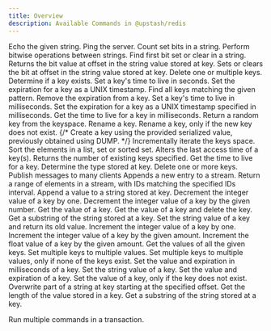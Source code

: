 ```yaml
---
title: Overview
description: Available Commands in @upstash/redis
---
```


<AccordionGroup>

<Accordion title="Auth">
<CardGroup cols={3}>

<Card title="ECHO" href="/oss/sdks/ts/redis/commands/auth/echo">
  Echo the given string.
</Card>

<Card title="PING" href="/oss/sdks/ts/redis/commands/auth/ping">
    Ping the server.
</Card>
</CardGroup>
</Accordion>
<Accordion title="Bitmap">
<CardGroup cols={3}>

<Card title="BITCOUNT" href="/oss/sdks/ts/redis/commands/bitmap/bitcount">
    Count set bits in a string.
</Card>
<Card title="BITOP" href="/oss/sdks/ts/redis/commands/bitmap/bitop">
    Perform bitwise operations between strings.
</Card>
<Card title="BITPOS" href="/oss/sdks/ts/redis/commands/bitmap/bitpos">
    Find first bit set or clear in a string.
</Card>
<Card title="GETBIT" href="/oss/sdks/ts/redis/commands/bitmap/getbit">
    Returns the bit value at offset in the string value stored at key.
</Card>
<Card title="SETBIT" href="/oss/sdks/ts/redis/commands/bitmap/setbit">
    Sets or clears the bit at offset in the string value stored at key.
</Card>
</CardGroup>
</Accordion>
<Accordion title="Generic">
<CardGroup cols={3}>
<Card title="DEL" href="/oss/sdks/ts/redis/commands/generic/del">
    Delete one or multiple keys.
</Card>
<Card title="EXISTS" href="/oss/sdks/ts/redis/commands/generic/exists">
    Determine if a key exists.
</Card>
<Card title="EXPIRE" href="/oss/sdks/ts/redis/commands/generic/expire">
    Set a key's time to live in seconds.
</Card>
<Card title="EXPIREAT" href="/oss/sdks/ts/redis/commands/generic/expireat">
    Set the expiration for a key as a UNIX timestamp.
</Card>
<Card title="KEYS" href="/oss/sdks/ts/redis/commands/generic/keys">
    Find all keys matching the given pattern.
</Card>
<Card title="PERSIST" href="/oss/sdks/ts/redis/commands/generic/persist">
    Remove the expiration from a key.
</Card>
<Card title="PEXPIRE" href="/oss/sdks/ts/redis/commands/generic/pexpire">
    Set a key's time to live in milliseconds.
</Card>
<Card title="PEXPIREAT" href="/oss/sdks/ts/redis/commands/generic/pexpireat">
    Set the expiration for a key as a UNIX timestamp specified in milliseconds.
</Card>
<Card title="PTTL" href="/oss/sdks/ts/redis/commands/generic/pttl">
    Get the time to live for a key in milliseconds.
</Card>
<Card title="RANDOMKEY" href="/oss/sdks/ts/redis/commands/generic/randomkey">
    Return a random key from the keyspace.
</Card>
<Card title="RENAME" href="/oss/sdks/ts/redis/commands/generic/rename">
    Rename a key.
</Card>
<Card title="RENAMENX" href="/oss/sdks/ts/redis/commands/generic/renamenx">
    Rename a key, only if the new key does not exist.
</Card>
{/* <Card title="RESTORE" href="/oss/sdks/ts/redis/commands/generic/restore">
    Create a key using the provided serialized value, previously obtained using DUMP.
</Card> */}
<Card title="SCAN" href="/oss/sdks/ts/redis/commands/generic/scan">
    Incrementally iterate the keys space.
</Card>
<Card title="SORT" href="/oss/sdks/ts/redis/commands/generic/sort">
    Sort the elements in a list, set or sorted set.
</Card>
<Card title="TOUCh" href="/oss/sdks/ts/redis/commands/generic/touch">
    Alters the last access time of a key(s). Returns the number of existing keys specified.
</Card>
<Card title="TTL" href="/oss/sdks/ts/redis/commands/generic/ttl">
    Get the time to live for a key.
</Card>
<Card title="TYPE" href="/oss/sdks/ts/redis/commands/generic/type">
    Determine the type stored at key.
</Card>
<Card title="UNLINK" href="/oss/sdks/ts/redis/commands/generic/unlink">
    Delete one or more keys.
</Card>
</CardGroup>
</Accordion>
<Accordion title="Hash">
<CardGroup cols={3}>

<Card title="HDEL" href="/oss/sdks/ts/redis/commands/hash/hdel">

</Card>
<Card title="HEXISTS" href="/oss/sdks/ts/redis/commands/hash/hexists">

</Card>
<Card title="HGET" href="/oss/sdks/ts/redis/commands/hash/hget">

</Card>
<Card title="HGETALL" href="/oss/sdks/ts/redis/commands/hash/hgetall">

</Card>
<Card title="HINCRBY" href="/oss/sdks/ts/redis/commands/hash/hincrby">

</Card>
<Card title="HINCRBYFLOAT" href="/oss/sdks/ts/redis/commands/hash/hincrbyfloat">

</Card>
<Card title="HKEYS" href="/oss/sdks/ts/redis/commands/hash/hkeys">

</Card>
<Card title="HLEN" href="/oss/sdks/ts/redis/commands/hash/hlen">

</Card>
<Card title="HMGET" href="/oss/sdks/ts/redis/commands/hash/hmget">

</Card>
<Card title="HRANDFIELD" href="/oss/sdks/ts/redis/commands/hash/hrandfield">

</Card>
<Card title="HSCAN" href="/oss/sdks/ts/redis/commands/hash/hscan">

</Card>
<Card title="HSET" href="/oss/sdks/ts/redis/commands/hash/hset">

</Card>
<Card title="HSETNX" href="/oss/sdks/ts/redis/commands/hash/hsetnx">

</Card>
<Card title="HSTRLEN" href="/oss/sdks/ts/redis/commands/hash/hstrlen">

</Card>
<Card title="HVALS" href="/oss/sdks/ts/redis/commands/hash/hvals">
    
</Card>

</CardGroup>
</Accordion>
<Accordion title="JSON">
<CardGroup cols={3}>
<Card title="ARRAPPEND" href="oss/sdks/ts/redis/commands/json/arrappend">

</Card>
<Card title="ARRINDEX" href="oss/sdks/ts/redis/commands/json/arrindex">

</Card>
<Card title="ARRINSERT" href="oss/sdks/ts/redis/commands/json/arrinsert">

</Card>
<Card title="ARRLEN" href="oss/sdks/ts/redis/commands/json/arrlen">

</Card>
<Card title="ARRPOP" href="oss/sdks/ts/redis/commands/json/arrpop">

</Card>
<Card title="ARRTRIM" href="oss/sdks/ts/redis/commands/json/arrtrim">

</Card>
<Card title="CLEAR" href="oss/sdks/ts/redis/commands/json/clear">

</Card>
<Card title="DEL" href="oss/sdks/ts/redis/commands/json/del">

</Card>
<Card title="FORGET" href="oss/sdks/ts/redis/commands/json/forget">

</Card>
<Card title="GET" href="oss/sdks/ts/redis/commands/json/get">

</Card>
<Card title="MGET" href="oss/sdks/ts/redis/commands/json/mget">

</Card>
<Card title="NUMINCRBY" href="oss/sdks/ts/redis/commands/json/numincrby">

</Card>
<Card title="NUMMULTBY" href="oss/sdks/ts/redis/commands/json/nummultby">

</Card>
<Card title="OBJKEYS" href="oss/sdks/ts/redis/commands/json/objkeys">

</Card>
<Card title="OBJLEN" href="oss/sdks/ts/redis/commands/json/objlen">

</Card>
<Card title="SET" href="oss/sdks/ts/redis/commands/json/set">

</Card>
<Card title="STRAPPEND" href="oss/sdks/ts/redis/commands/json/strappend">

</Card>
<Card title="STRLEN" href="oss/sdks/ts/redis/commands/json/strlen">

</Card>
<Card title="TOGGLE" href="oss/sdks/ts/redis/commands/json/toggle">

</Card>
<Card title="TYPE" href="oss/sdks/ts/redis/commands/json/type">

</Card>
</CardGroup>
</Accordion>
<Accordion title="List">
<CardGroup cols={3}>

<Card title="LINDEX" href="/oss/sdks/ts/redis/commands/list/lindex">

</Card>
<Card title="LINSERT" href="/oss/sdks/ts/redis/commands/list/linsert">

</Card>
<Card title="LLEN" href="/oss/sdks/ts/redis/commands/list/llen">

</Card>
<Card title="LMOVE" href="/oss/sdks/ts/redis/commands/list/lmove">

</Card>
<Card title="LPOP" href="/oss/sdks/ts/redis/commands/list/lpop">

</Card>
<Card title="LPOS" href="/oss/sdks/ts/redis/commands/list/lpos">

</Card>
<Card title="LPUSH" href="/oss/sdks/ts/redis/commands/list/lpush">

</Card>
<Card title="LPUSHX" href="/oss/sdks/ts/redis/commands/list/lpushx">

</Card>
<Card title="LRANGE" href="/oss/sdks/ts/redis/commands/list/lrange">

</Card>
<Card title="LREM" href="/oss/sdks/ts/redis/commands/list/lrem">

</Card>
<Card title="LSET" href="/oss/sdks/ts/redis/commands/list/lset">

</Card>
<Card title="LTRIM" href="/oss/sdks/ts/redis/commands/list/ltrim">

</Card>
<Card title="RPOP" href="/oss/sdks/ts/redis/commands/list/rpop">

</Card>
<Card title="RPUSH" href="/oss/sdks/ts/redis/commands/list/rpush">

</Card>
<Card title="RPUSHX" href="/oss/sdks/ts/redis/commands/list/rpushx">

</Card>

</CardGroup>
</Accordion>
<Accordion title="PubSub">
<CardGroup cols={3}>
<Card title="PUBLISH" href="/oss/sdks/ts/redis/commands/pubsub/publish">
Publish messages to many clients
</Card>
</CardGroup>
</Accordion>
<Accordion title="Scripts">
<CardGroup cols={3}>

<Card title="EVAL" href="/oss/sdks/ts/redis/commands/scripts/eval">

</Card>
<Card title="EVELSHA" href="/oss/sdks/ts/redis/commands/scripts/evalsha">

</Card>
<Card title="SCRIPT EXISTS" href="/oss/sdks/ts/redis/commands/scripts/script_exists">

</Card>
<Card title="SCRIPT FLUSH" href="/oss/sdks/ts/redis/commands/scripts/script_flush">

</Card>
<Card title="SCRIPT LOAD" href="/oss/sdks/ts/redis/commands/scripts/script_load">

</Card>

</CardGroup>
</Accordion>
<Accordion title="Server">
<CardGroup cols={3}>
<Card title="DBSIZE" href="/oss/sdks/ts/redis/commands/server/dbsize">

</Card>
<Card title="FLUSHALL" href="/oss/sdks/ts/redis/commands/server/flushall">

</Card>
<Card title="FLUSHDB" href="/oss/sdks/ts/redis/commands/server/flushdb">

</Card>
</CardGroup>
</Accordion>
<Accordion title="Set">
<CardGroup cols={3}>
<Card title="SADD" href="/oss/sdks/ts/redis/commands/set/sadd">

</Card>
<Card title="SCARD" href="/oss/sdks/ts/redis/commands/set/scard">

</Card>
<Card title="SDIFF" href="/oss/sdks/ts/redis/commands/set/sdiff">

</Card>
<Card title="SDIFFSTORE" href="/oss/sdks/ts/redis/commands/set/sdiffstore">

</Card>
<Card title="SINTER" href="/oss/sdks/ts/redis/commands/set/sinter">

</Card>
<Card title="SINTERSTORE" href="/oss/sdks/ts/redis/commands/set/sinterstore">

</Card>
<Card title="SISMEMBER" href="/oss/sdks/ts/redis/commands/set/sismember">

</Card>
<Card title="SMEMBERS" href="/oss/sdks/ts/redis/commands/set/smembers">

</Card>
<Card title="SMISMEMBER" href="/oss/sdks/ts/redis/commands/set/smismember">

</Card>
<Card title="SMOVE" href="/oss/sdks/ts/redis/commands/set/smove">

</Card>
<Card title="SPOP" href="/oss/sdks/ts/redis/commands/set/spop">

</Card>
<Card title="SRANDMEMBER" href="/oss/sdks/ts/redis/commands/set/srandmember">

</Card>
<Card title="SREM" href="/oss/sdks/ts/redis/commands/set/srem">

</Card>
<Card title="SSCAN" href="/oss/sdks/ts/redis/commands/set/sscan">

</Card>
<Card title="SUNION" href="/oss/sdks/ts/redis/commands/set/sunion">

</Card>
<Card title="SUNIONSTORE" href="/oss/sdks/ts/redis/commands/set/sunionstore">

</Card>
</CardGroup>
</Accordion>
<Accordion title="Sorted Set">
<CardGroup cols={3}>
<Card title="ZADD" href="/oss/sdks/ts/redis/commands/zset/zadd">

</Card>
<Card title="ZCARD" href="/oss/sdks/ts/redis/commands/zset/zcard">

</Card>
<Card title="ZCOUNT" href="/oss/sdks/ts/redis/commands/zset/zcount">

</Card>
<Card title="ZDIFFSTORE" href="/oss/sdks/ts/redis/commands/zset/zdiffstore">

</Card>
<Card title="ZINCRBY" href="/oss/sdks/ts/redis/commands/zset/zincrby">

</Card>
<Card title="ZINTERSTORE" href="/oss/sdks/ts/redis/commands/zset/zinterstore">

</Card>
<Card title="ZLEXCOUNT" href="/oss/sdks/ts/redis/commands/zset/zlexcount">

</Card>
<Card title="ZMSCORE" href="/oss/sdks/ts/redis/commands/zset/zmscore">

</Card>
<Card title="ZPOPMAX" href="/oss/sdks/ts/redis/commands/zset/zpopmax">

</Card>
<Card title="ZPOPMIN" href="/oss/sdks/ts/redis/commands/zset/zpopmin">

</Card>
<Card title="ZRANGE" href="/oss/sdks/ts/redis/commands/zset/zrange">

</Card>
<Card title="ZRANK" href="/oss/sdks/ts/redis/commands/zset/zrank">

</Card>
<Card title="ZREM" href="/oss/sdks/ts/redis/commands/zset/zrem">

</Card>
<Card title="ZREMRANGEBYLEX" href="/oss/sdks/ts/redis/commands/zset/zremrangebylex">

</Card>
<Card title="ZREMRANGEBYRANK" href="/oss/sdks/ts/redis/commands/zset/zremrangebyrank">

</Card>
<Card title="ZREMRANGEBYSCORE" href="/oss/sdks/ts/redis/commands/zset/zremrangebyscore">

</Card>
<Card title="ZREVRANK" href="/oss/sdks/ts/redis/commands/zset/zrevrank">

</Card>
<Card title="ZSCAN" href="/oss/sdks/ts/redis/commands/zset/zscan">

</Card>
<Card title="ZSCORE" href="/oss/sdks/ts/redis/commands/zset/zscore">

</Card>
<Card title="ZUNIONSTORE" href="/oss/sdks/ts/redis/commands/zset/zunionstore">

</Card>
</CardGroup>
</Accordion>
<Accordion title="Stream">
<CardGroup cols={3}>

<Card title="XADD" href="/oss/sdks/ts/redis/commands/stream/xadd">
  Appends a new entry to a stream.
</Card>
<Card title="XRANGE" href="/oss/sdks/ts/redis/commands/stream/xrange">
  Return a range of elements in a stream, with IDs matching the specified IDs interval.
</Card>
</CardGroup>
</Accordion>
<Accordion title="String">

<CardGroup cols={3}>

<Card title="APPEND" href="/oss/sdks/ts/redis/commands/string/append">
  Append a value to a string stored at key.
</Card>
<Card title="DECR" href="/oss/sdks/ts/redis/commands/string/decr">
  Decrement the integer value of a key by one.
</Card>
<Card title="DECRBY" href="/oss/sdks/ts/redis/commands/string/decrby">
  Decrement the integer value of a key by the given number.
</Card>
<Card title="GET" href="/oss/sdks/ts/redis/commands/string/get">
  Get the value of a key.
</Card>
<Card title="GETDEL" href="/oss/sdks/ts/redis/commands/string/getdel">
  Get the value of a key and delete the key.
</Card>
<Card title="GETRANGE" href="/oss/sdks/ts/redis/commands/string/getrange">
  Get a substring of the string stored at a key.
</Card>
<Card title="GETSET" href="/oss/sdks/ts/redis/commands/string/getset">
  Set the string value of a key and return its old value.
</Card>
<Card title="INCR" href="/oss/sdks/ts/redis/commands/string/incr">
  Increment the integer value of a key by one.
</Card>
<Card title="INCRBY" href="/oss/sdks/ts/redis/commands/string/incrby">
  Increment the integer value of a key by the given amount.
</Card>
<Card title="INCRBYFLOAT" href="/oss/sdks/ts/redis/commands/string/incrbyfloat">
  Increment the float value of a key by the given amount.
</Card>
<Card title="MGET" href="/oss/sdks/ts/redis/commands/string/mget">
  Get the values of all the given keys.
</Card>
<Card title="MSET" href="/oss/sdks/ts/redis/commands/string/mset">
  Set multiple keys to multiple values.
</Card>
<Card title="MSETNX" href="/oss/sdks/ts/redis/commands/string/msetnx">
  Set multiple keys to multiple values, only if none of the keys exist.
</Card>
<Card title="PSETEX" href="/oss/sdks/ts/redis/commands/string/psetex">
  Set the value and expiration in milliseconds of a key.
</Card>
<Card title="SET" href="/oss/sdks/ts/redis/commands/string/set">
  Set the string value of a key.
</Card>
<Card title="SETEX" href="/oss/sdks/ts/redis/commands/string/setex">
  Set the value and expiration of a key.
</Card>
<Card title="SETNX" href="/oss/sdks/ts/redis/commands/string/setnx">
  Set the value of a key, only if the key does not exist.
</Card>
<Card title="SETRANGE" href="/oss/sdks/ts/redis/commands/string/setrange">
  Overwrite part of a string at key starting at the specified offset.
</Card>
<Card title="STRLEN" href="/oss/sdks/ts/redis/commands/string/strlen">
  Get the length of the value stored in a key.
</Card>
<Card title="SUBSTR" href="/oss/sdks/ts/redis/commands/string/substr">
  Get a substring of the string stored at a key.
</Card>

</CardGroup></Accordion>
<Accordion title="Transactions">
<Card title="TRANSACTION" href="/oss/sdks/ts/redis/commands/transaction">
  Run multiple commands in a transaction.
</Card>
</Accordion>
</AccordionGroup>
